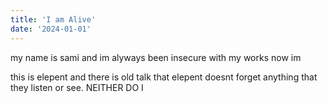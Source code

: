 ```yaml
---
title: 'I am Alive'
date: '2024-01-01'
---
```


my name is sami and im alyways been insecure with my works
now im

this is elepent
and there is old talk that elepent doesnt forget anything that they listen or see. NEITHER DO I
